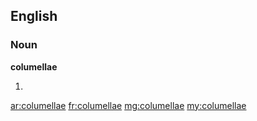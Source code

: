 ==English==

===Noun===
'''columellae'''

# {{plural of|columella}}

[[ar:columellae]]
[[fr:columellae]]
[[mg:columellae]]
[[my:columellae]]